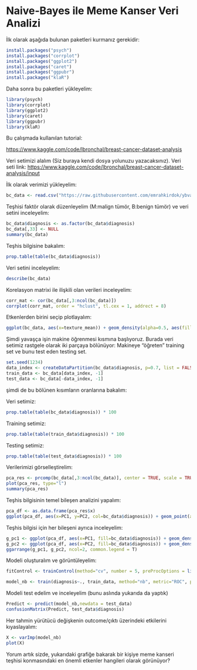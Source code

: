 # Naive-Bayes ile Meme Kanser Veri Analizi

İlk olarak aşağıda bulunan paketleri kurmanız gerekidir:

```r
install.packages("psych")
install.packages("corrplot")
install.packages("ggplot2")
install.packages("caret")
install.packages("ggpubr")
install.packages("klaR")
```

Daha sonra bu paketleri yükleyelim:

```r
library(psych)
library(corrplot)
library(ggplot2)
library(caret)
library(ggpubr)
library(klaR)
```

Bu çalışmada kullanılan tutorial:

[https://www.kaggle.com/code/lbronchal/breast-cancer-dataset-analysis](https://www.kaggle.com/code/lbronchal/breast-cancer-dataset-analysis)

Veri setimizi alalım (Siz buraya kendi dosya yolunuzu yazacaksınız). Veri seti link: <https://www.kaggle.com/code/lbronchal/breast-cancer-dataset-analysis/input>

İlk olarak verimizi yükleyelim:

```r
bc_data <- read.csv("https://raw.githubusercontent.com/emrahkirdok/ybva/main/05-istatistik/data.csv")
```

Teşhisi faktör olarak düzenleyelim (M:malign tümör, B:benign tümör) ve veri setini inceleyelim:

```r
bc_data$diagnosis <- as.factor(bc_data$diagnosis)
bc_data[,33] <- NULL
summary(bc_data)
```

Teşhis bilgisine bakalım:

```r
prop.table(table(bc_data$diagnosis))
```

Veri setini inceleyelim:

```r
describe(bc_data)
```

Korelasyon matrixi ile ilişkili olan verileri inceleyelim:

```r
corr_mat <- cor(bc_data[,3:ncol(bc_data)])
corrplot(corr_mat, order = "hclust", tl.cex = 1, addrect = 8)
```

Etkenlerden birini seçip plotlayalım:

```r
ggplot(bc_data, aes(x=texture_mean)) + geom_density(alpha=0.5, aes(fill=diagnosis)) + labs(title="Texture distribution by outcome")
```

Şimdi yavaşça işin makine öğrenmesi kısmına başlıyoruz. Burada veri setimiz rastgele olarak iki parçaya bölünüyor: Makineye "öğreten" training set ve bunu test eden testing set.

```r
set.seed(1234)
data_index <- createDataPartition(bc_data$diagnosis, p=0.7, list = FALSE)
train_data <- bc_data[data_index, -1]
test_data <- bc_data[-data_index, -1]
```

şimdi de bu bölünen kısımların oranlarına bakalım:

Veri setimiz:

```r
prop.table(table(bc_data$diagnosis)) * 100
```

Training setimiz:

```r
prop.table(table(train_data$diagnosis)) * 100
```

Testing setimiz:

```r
prop.table(table(test_data$diagnosis)) * 100
```

Verilerimizi görselleştirelim:

```r
pca_res <- prcomp(bc_data[,3:ncol(bc_data)], center = TRUE, scale = TRUE)
plot(pca_res, type="l")
summary(pca_res)
```

Teşhis bilgisinin temel bileşen analizini yapalım:

```r
pca_df <- as.data.frame(pca_res$x)
ggplot(pca_df, aes(x=PC1, y=PC2, col=bc_data$diagnosis)) + geom_point(alpha=0.5)
```

Teşhis bilgisi için her bileşeni ayrıca inceleyelim:

```r
g_pc1 <- ggplot(pca_df, aes(x=PC1, fill=bc_data$diagnosis)) + geom_density(alpha=0.25)  
g_pc2 <- ggplot(pca_df, aes(x=PC2, fill=bc_data$diagnosis)) + geom_density(alpha=0.25)  
ggarrange(g_pc1, g_pc2, ncol=2, common.legend = T)
```

Modeli oluşturalım ve görüntüleyelim:

```r
fitControl <- trainControl(method="cv", number = 5, preProcOptions = list(thresh = 0.99), classProbs = TRUE, summaryFunction = twoClassSummary)

model_nb <- train(diagnosis~., train_data, method="nb", metric="ROC", preProcess=c('center', 'scale'), trace=FALSE, trControl=fitControl)
```

Modeli test edelim ve inceleyelim (bunu aslında yukarıda da yaptık)

```r
Predict <- predict(model_nb,newdata = test_data)
confusionMatrix(Predict, test_data$diagnosis)
```

Her tahmin yürütücü değişkenin outcome/çıktı üzerindeki etkilerini kıyaslayalım:

```r
X <- varImp(model_nb)
plot(X)
```

Yorum artık sizde, yukarıdaki grafiğe bakarak bir kişiye meme kanseri teşhisi konmasındaki en önemli etkenler hangileri olarak görünüyor?